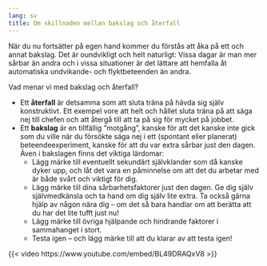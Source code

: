```yaml
---
lang: sv
title: Om skillnaden mellan bakslag och återfall
---
```


När du nu fortsätter på egen hand kommer du förstås att åka på ett och
annat bakslag. Det är oundvikligt och helt naturligt: Vissa dagar är man
mer sårbar än andra och i vissa situationer är det lättare att hemfalla
åt automatiska undvikande- och flyktbeteenden än andra.

Vad menar vi med bakslag och återfall?

-   Ett **återfall** är detsamma som att sluta träna på hävda sig själv
    konstruktivt. Ett exempel vore att helt och hållet sluta träna på
    att säga nej till chefen och att återgå till att ta på sig för
    mycket på jobbet.
-   Ett **bakslag** är en tillfällig ”motgång”, kanske för att det
    kanske inte gick som du ville när du försökte säga nej i ett
    (spontant eller planerat) beteendeexperiment, kanske för att du var
    extra sårbar just den dagen. Även i bakslagen finns det viktiga
    lärdomar:
    -   Lägg märke till eventuellt sekundärt självklander som då kanske
        dyker upp, och låt det vara en påminnelse om att det du arbetar
        med är både svårt och viktigt för dig.
    -   Lägg märke till dina sårbarhetsfaktorer just den dagen. Ge dig
        själv självmedkänsla och ta hand om dig själv lite extra. Ta
        också gärna hjälp av någon nära dig -- om det så bara handlar om
        att berätta att du har det lite tufft just nu!
    -   Lägg märke till övriga hjälpande och hindrande faktorer i
        sammahanget i stort.
    -   Testa igen -- och lägg märke till att du klarar av att testa
        igen!

::: {.content-visible when-format="html"}
{{< video https://www.youtube.com/embed/BL49DRAQxV8 >}}
:::
\xqr{Hur orka fortsätta själv? (Youtube)}{https://youtu.be/BL49DRAQxV8}

